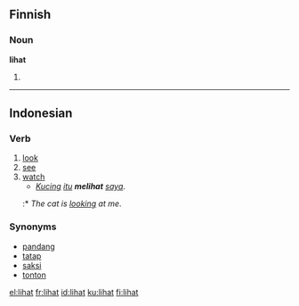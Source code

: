 ==Finnish==

===Noun===
'''lihat'''

# {{plural of|liha|lang=Finnish}}

----

==Indonesian==

===Verb===
{{infl|id|verb}}

# [[look]]
# [[see]]
# [[watch]]
#* ''[[kucing|Kucing]] [[itu]] '''melihat''' [[saya]]''.
#:* ''The cat is [[look]]ing at me''.

===Synonyms===
* [[pandang]]
* [[tatap]]
* [[saksi]]
* [[tonton]]

[[el:lihat]]
[[fr:lihat]]
[[id:lihat]]
[[ku:lihat]]
[[fi:lihat]]